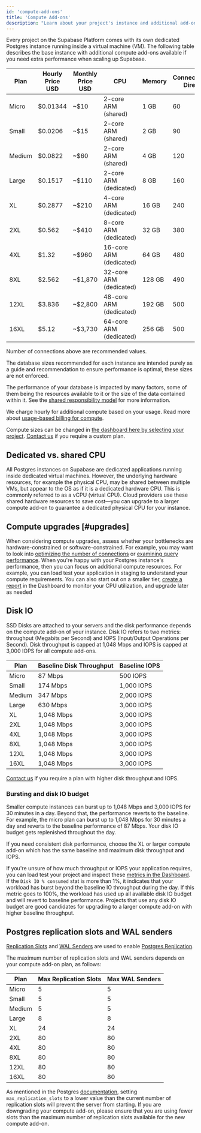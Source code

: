 ```yaml
---
id: 'compute-add-ons'
title: 'Compute Add-ons'
description: "Learn about your project's instance and additional add-ons."
---
```


Every project on the Supabase Platform comes with its own dedicated Postgres instance running inside a virtual machine (VM). The following table describes the base instance with additional compute add-ons available if you need extra performance when scaling up Supabase.

| Plan   | Hourly Price USD | Monthly Price USD | CPU                     | Memory | Connections: Direct | Connections: Pooler | Recommended Maximum DB Size |
| ------ | ---------------- | ----------------- | ----------------------- | ------ | ------------------- | ------------------- | --------------------------- |
| Micro  | $0.01344         | ~$10              | 2-core ARM (shared)     | 1 GB   | 60                  | 200                 | 10GB                        |
| Small  | $0.0206          | ~$15              | 2-core ARM (shared)     | 2 GB   | 90                  | 200                 | 50GB                        |
| Medium | $0.0822          | ~$60              | 2-core ARM (shared)     | 4 GB   | 120                 | 200                 | 100GB                       |
| Large  | $0.1517          | ~$110             | 2-core ARM (dedicated)  | 8 GB   | 160                 | 300                 | 200GB                       |
| XL     | $0.2877          | ~$210             | 4-core ARM (dedicated)  | 16 GB  | 240                 | 700                 | 500GB                       |
| 2XL    | $0.562           | ~$410             | 8-core ARM (dedicated)  | 32 GB  | 380                 | 1500                | 1TB                         |
| 4XL    | $1.32            | ~$960             | 16-core ARM (dedicated) | 64 GB  | 480                 | 3000                | 2TB                         |
| 8XL    | $2.562           | ~$1,870           | 32-core ARM (dedicated) | 128 GB | 490                 | 6000                | 4TB                         |
| 12XL   | $3.836           | ~$2,800           | 48-core ARM (dedicated) | 192 GB | 500                 | 9000                | 6TB                         |
| 16XL   | $5.12            | ~$3,730           | 64-core ARM (dedicated) | 256 GB | 500                 | 12,000              | 10TB                        |

Number of connections above are recommended values.

<Admonition type="note" label="Recommended Database Size">

The database sizes recommended for each instance are intended purely as a guide and recommendation to ensure performance is optimal, these sizes are not enforced.

The performance of your database is impacted by many factors, some of them being the resources available to it or the size of the data contained within it. See the [shared responsibility model](https://supabase.com/docs/guides/platform/shared-responsibility-model) for more information.

</Admonition>

We charge hourly for additional compute based on your usage. Read more about [usage-based billing for compute](/docs/guides/platform/org-based-billing#usage-based-billing-for-compute).

Compute sizes can be changed in [the dashboard here by selecting your project](https://supabase.com/dashboard/project/_/settings/addons?panel=computeInstance). [Contact us](https://supabase.com/contact/enterprise) if you require a custom plan.

## Dedicated vs. shared CPU

All Postgres instances on Supabase are dedicated applications running inside dedicated virtual machines. However, the underlying hardware resources, for example the physical CPU, may be shared between multiple VMs, but appear to the OS as if it is a dedicated hardware CPU. This is commonly referred to as a vCPU (virtual CPU). Cloud providers use these shared hardware resources to save cost—you can upgrade to a larger compute add-on to guarantee a dedicated physical CPU for your instance.

## Compute upgrades [#upgrades]

When considering compute upgrades, assess whether your bottlenecks are hardware-constrained or software-constrained. For example, you may want to look into [optimizing the number of connections](/docs/guides/platform/performance#optimizing-the-number-of-connections) or [examining query performance](/docs/guides/platform/performance#examining-query-performance). When you're happy with your Postgres instance's performance, then you can focus on additional compute resources. For example, you can load test your application in staging to understand your compute requirements. You can also start out on a smaller tier, [create a report](https://supabase.com/dashboard/project/_/reports) in the Dashboard to monitor your CPU utilization, and upgrade later as needed

## Disk IO

SSD Disks are attached to your servers and the disk performance depends on the compute add-on of your instance. Disk IO refers to two metrics: throughput (Megabits per Second) and IOPS (Input/Output Operations per Second). Disk throughput is capped at 1,048 Mbps and IOPS is capped at 3,000 IOPS for all compute add-ons.

| Plan   | Baseline Disk Throughput | Baseline IOPS |
| ------ | ------------------------ | ------------- |
| Micro  | 87 Mbps                  | 500 IOPS      |
| Small  | 174 Mbps                 | 1,000 IOPS    |
| Medium | 347 Mbps                 | 2,000 IOPS    |
| Large  | 630 Mbps                 | 3,000 IOPS    |
| XL     | 1,048 Mbps               | 3,000 IOPS    |
| 2XL    | 1,048 Mbps               | 3,000 IOPS    |
| 4XL    | 1,048 Mbps               | 3,000 IOPS    |
| 8XL    | 1,048 Mbps               | 3,000 IOPS    |
| 12XL   | 1,048 Mbps               | 3,000 IOPS    |
| 16XL   | 1,048 Mbps               | 3,000 IOPS    |

[Contact us](https://supabase.com/contact/enterprise) if you require a plan with higher disk throughput and IOPS.

### Bursting and disk IO budget

Smaller compute instances can burst up to 1,048 Mbps and 3,000 IOPS for 30 minutes in a day. Beyond that, the performance reverts to the baseline. For example, the micro plan can burst up to 1,048 Mbps for 30 minutes a day and reverts to the baseline performance of 87 Mbps. Your disk IO budget gets replenished throughout the day.

If you need consistent disk performance, choose the XL or larger compute add-on which has the same baseline and maximum disk throughput and IOPS.

If you're unsure of how much throughput or IOPS your application requires, you can load test your project and inspect these [metrics in the Dashboard](https://supabase.com/dashboard/project/_/reports). If the `Disk IO % consumed` stat is more than 1%, it indicates that your workload has burst beyond the baseline IO throughput during the day. If this metric goes to 100%, the workload has used up all available disk IO budget and will revert to baseline performance. Projects that use any disk IO budget are good candidates for upgrading to a larger compute add-on with higher baseline throughput.

## Postgres replication slots and WAL senders

[Replication Slots](https://postgresqlco.nf/doc/en/param/max_replication_slots) and [WAL Senders](https://postgresqlco.nf/doc/en/param/max_wal_senders/) are used to enable [Postgres Replication](/docs/guides/database/replication).

The maximum number of replication slots and WAL senders depends on your compute add-on plan, as follows:

| Plan   | Max Replication Slots | Max WAL Senders |
| ------ | --------------------- | --------------- |
| Micro  | 5                     | 5               |
| Small  | 5                     | 5               |
| Medium | 5                     | 5               |
| Large  | 8                     | 8               |
| XL     | 24                    | 24              |
| 2XL    | 80                    | 80              |
| 4XL    | 80                    | 80              |
| 8XL    | 80                    | 80              |
| 12XL   | 80                    | 80              |
| 16XL   | 80                    | 80              |

<Admonition type="caution">

As mentioned in the Postgres [documentation](https://postgresqlco.nf/doc/en/param/max_replication_slots/), setting `max_replication_slots` to a lower value than the current number of replication slots will prevent the server from starting. If you are downgrading your compute add-on, please ensure that you are using fewer slots than the maximum number of replication slots available for the new compute add-on.

</Admonition>
